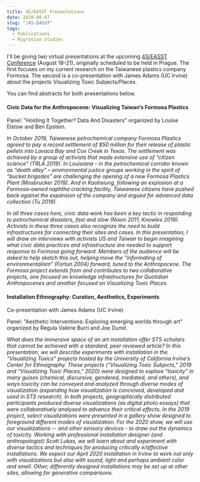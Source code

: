 ```yaml
---
title: 4S/EASST Presentations
date: 2020-08-07
slug: "/4S-EASST"
tags:
  - Publications
  - Migration Studies
---
```


I'll be giving two virtual presentations at the upcoming [4S/EASST Conference](https://www.easst4s2020prague.org/) (August 18–21), originally scheduled to be held in Prague. The first focuses on my current research on the Taiwanese plastics company Formosa. The second is a co-presentation with James Adams (UC Irvine) about the projects Visualizing Toxic Subjects/Places.

You can find abstracts for both presentations below.

#### **Civic Data for the Anthropocene: Visualizing Taiwan’s Formosa Plastics**

Panel: "Holding It Together? Data And Disasters" organized by Louise Elstow and Ben Epstein.

*In October 2019, Taiwanese petrochemical company Formosa Plastics agreed to pay a record settlement of $50 million for their release of plastic pellets into Lavaca Bay and Cox Creek in Texas. The settlement was achieved by a group of activists that made extensive use of “citizen science” (TRLA 2019). In Louisiana – in the petrochemical corridor known as “death alley” – environmental justice groups working in the spirit of “bucket brigades” are challenging the opening of a new Formosa Plastics Plant (Mosbrucker 2019). And in Kaohsiung, following an explosion at a Formosa-owned naphtha cracking facility, Taiwanese citizens have pushed back against the expansion of the company and argued for advanced data collection (Tu 2019).*

*In all three cases here, civic data work has been a key tactic in responding to petrochemical disasters, fast and slow (Nixon 2011; Knowles 2019). Activists in these three cases also recognize the need to build infrastructures for connecting their sites and cases. In this presentation, I will draw on interviews with activists US and Taiwan to begin imagining what civic data practices and infrastructure are needed to support response to Formosa going forward. Members of the audience will be asked to help sketch this out, helping move the “informating of environmentalism” (Fortun 2004) forward, tuned to the Anthropocene. The Formosa project extends from and contributes to two collaborative projects, one focused on knowledge infrastructures for Quotidian Anthropocenes and another focused on Visualizing Toxic Places.*

#### Installation Ethnography: Curation, Aesthetics, Experiments

Co-presentation with James Adams (UC Irvine)

Panel: "Aesthetic Interventions: Exploring emerging worlds through art" organized by Regula Valérie Burri and Joe Dumit.

*What does the immersive space of an art installation offer STS scholars that cannot be achieved with a standard, peer reviewed article? In this presentation, we will describe experiments with installation in the “Visualizing Toxics” projects hosted by the University of California Irvine’s Center for Ethnography. These projects (“Visualizing Toxic Subjects,” 2019 and “Visualizing Toxic Places,” 2020) were designed to explore "toxicity" in many guises (chemical, discursive, gendered, mediated, and others), and ways toxicity can be conveyed and analyzed through diverse modes of visualization (expanding how visualization is conceived, developed and used in STS research). In both projects, geographically distributed participants produced diverse visualizations (as digital photo essays) that were collaboratively analysed to advance their critical effects. In the 2019 project, select visualizations were presented in a gallery show designed to foreground different modes of visualization. For the 2020 show, we will use our visualizations -- and other sensory devices - to draw out the dynamics of toxicity. Working with professional installation designer (and anthropologist) Scott Lukas, we will learn about and experiment with diverse tactics and techniques for producing critically e/affective installations. We expect our April 2020 installation in Irvine to work not only with visualizations but also with sound, light and perhaps ambient color and smell. Other, differently designed installations may be set up at other sites, allowing for generative comparisons.*
